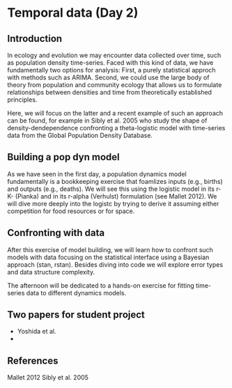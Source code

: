 # Temporal data (Day 2)

## Introduction
In ecology and evolution we may encounter data collected over time, such as population density time-series. Faced with this kind of data, we have fundamentally two options for analysis: 
First, a purely statistical approch with methods such as ARIMA. 
Second, we could use the large body of theory from population and community ecology that allows us to formulate relationships between densities and time from theoretically established principles.

Here, we will focus on the latter and a recent example of such an approach can be found, for example in Sibly et al. 2005 who study the shape of density-dendependence confronting a theta-logistic model with time-series data from the Global Population Density Database.

## Building a pop dyn model

As we have seen in the first day, a population dynamics model fundamentally is a bookkeeping exercise that foamlizes inputs (e.g., births) and outputs (e.g., deaths). 
We will see this using the logistic model in its r-K- (Pianka) and in its r-alpha (Verhulst) formulation (see Mallet 2012).
We will dive more deeply into the logistc by trying to derive it assuming either competition for food resources or for space.


## Confronting with data

After this exercise of model building, we will learn how to confront such models with data focusing on the statistical interface using a Bayesian approach (stan, rstan). Besides diving into code we will explore error types and data structure complexity.

The afternoon will be dedicated to a hands-on exercise for fitting time-series data to different dynamics models.

## Two papers for student project

* Yoshida et al.
* 

## References
Mallet 2012
Sibly et al. 2005
